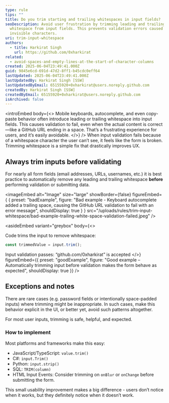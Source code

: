 ```yaml
---
type: rule
tips: ""
title: Do you trim starting and trailing whitespaces in input fields?
seoDescription: Avoid user frustration by trimming leading and trailing
  whitespace from input fields. This prevents validation errors caused by
  invisible characters.
uri: trim-input-whitespace
authors:
  - title: Harkirat Singh
    url: https://github.com/0xharkirat
related:
  - avoid-spaces-and-empty-lines-at-the-start-of-character-columns
created: 2025-06-04T23:49:41.000Z
guid: 9845e6cd-691d-47d2-8ff1-b45cdc0eff64
lastUpdated: 2025-06-04T23:49:41.000Z
lastUpdatedBy: Harkirat Singh [SSW]
lastUpdatedByEmail: 65155920+0xharkirat@users.noreply.github.com
createdBy: Harkirat Singh [SSW]
createdByEmail: 65155920+0xharkirat@users.noreply.github.com
isArchived: false
---
```

<introEmbed
  body={<>
Mobile keyboards, autocomplete, and even copy-paste behavior often introduce leading or trailing whitespace into input fields. This causes validation to fail, even when the actual content is correct—like a GitHub URL ending in a space. That’s a frustrating experience for users, and it’s easily avoidable.
  </>}
/>
When input validation fails because of a whitespace character the user can’t see, it feels like the form is broken. Trimming whitespace is a simple fix that drastically improves UX.

## Always trim inputs before validating

For nearly all form fields (email addresses, URLs, usernames, etc.) it is best practice to automatically remove any leading and trailing whitespace **before** performing validation or submitting data.

<imageEmbed
  alt="Image"
  size="large"
  showBorder={false}
  figureEmbed={ {
    preset: "badExample",
    figure: "Bad example - Keyboard autocomplete added a trailing space, causing the GitHub URL validation to fail with an error message",
    shouldDisplay: true
  } }
  src="/uploads/rules/trim-input-whitespace/bad-example-trailing-white-space-validation-failed.jpeg"
/>



<asideEmbed
  variant="greybox"
  body={<>
    
Code trims the input to remove whitespace:

```js
const trimmedValue = input.trim();
```

Input validation passes: “github.com/0xharkirat” is accepted
  </>}
  figureEmbed={{
    preset: "goodExample",
    figure: "Good example – Automatically trimming input before validation makes the form behave as expected",
    shouldDisplay: true
  }}
/>


## Exceptions and notes

There are rare cases (e.g. password fields or intentionally space-padded inputs) where trimming might be inappropriate. In such cases, make this behavior explicit in the UI, or better yet, avoid such patterns altogether.

For most user inputs, trimming is safe, helpful, and expected.

### How to implement

Most platforms and frameworks make this easy:

* JavaScript/TypeScript: `value.trim()`
* C#: `input.Trim()`
* Python: `input.strip()`
* SQL: `TRIM(column)`
* HTML Input Events: Consider trimming on `onBlur` or `onChange` before submitting the form.

This small usability improvement makes a big difference - users don’t notice when it works, but they definitely notice when it doesn’t work.
